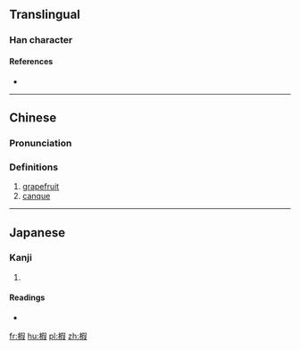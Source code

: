 ==Translingual==

===Han character===
{{Han char|rn=75|rad=木|as=09|sn=13|four=47947|canj=DRSE|ids=⿰木叚}}

====References====
* {{Han ref|kx=0537.240|dkj=15076|dj=0925.090|hdz=21257.020|uh=6935|ud=26933|bh=DDD9|bd=56793}}

----

==Chinese==
{{zh-forms}}

===Pronunciation===
{{zh-pron
|m=jiǎ
|c=gaa1,gaa2
|mc=y
|oc=y
|ma=
|cat=n
}}

===Definitions===
# [[grapefruit]]
# [[canque]] {{gloss|Chinese cotton fabric}}

----

==Japanese==

===Kanji===
{{ja-kanji|grade=|rs=木09}}

# {{defn|lang=ja|sort=木09}}

====Readings====
* {{ja-readings|on=[[か]] (ka), [[け]] (ke), [[げ]] (ge)|kun=[[くい]] (kui)}}

[[fr:椵]]
[[hu:椵]]
[[pl:椵]]
[[zh:椵]]